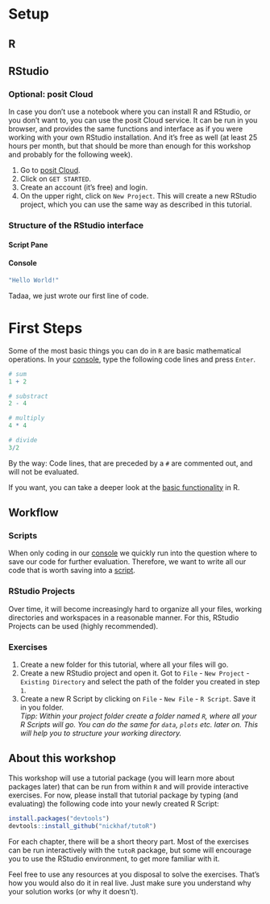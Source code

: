 # Setup
## R

## RStudio

### Optional: posit Cloud

In case you don't use a notebook where you can install R and RStudio, or you don't want to, you can use the posit Cloud service. It can be run in you browser, and provides the same functions and interface as if you were working with your own RStudio installation. And it's free as well (at least 25 hours per month, but that should be more than enough for this workshop and probably for the following week).

1.  Go to [posit Cloud](https://posit.cloud/).
2.  Click on `GET STARTED`.
3.  Create an account (it's free) and login.
4.  On the upper right, click on `New Project`. This will create a new RStudio project, which you can use the same way as described in this tutorial.

### Structure of the RStudio interface

#### Script Pane

#### Console {#console}

```r
"Hello World!"
```

Tadaa, we just wrote our first line of code.

# First Steps

Some of the most basic things you can do in `R` are basic mathematical operations. In your [console](#console), type the following code lines and press `Enter`.

```r
# sum
1 + 2

# substract
2 - 4

# multiply
4 * 4

# divide
3/2
```

By the way: Code lines, that are preceded by a `#` are commented out, and will not be evaluated.

If you want, you can take a deeper look at the [basic functionality](basics.qmd) in R.

## Workflow

### Scripts

When only coding in our [console](#console) we quickly run into the question where to save our code for further evaluation. Therefore, we want to write all our code that is worth saving into a [script](#script_pane).

### RStudio Projects

Over time, it will become increasingly hard to organize all your files, working directories and workspaces in a reasonable manner. For this, RStudio Projects can be used (highly recommended).

### Exercises

1.  Create a new folder for this tutorial, where all your files will go.
2.  Create a new RStudio project and open it. Got to `File` - `New Project` - `Existing Directory` and select the path of the folder you created in step `1`.
3.  Create a new R Script by clicking on `File` - `New File` - `R Script`. Save it in you folder.\
    *Tipp: Within your project folder create a folder named `R`, where all your R Scripts will go. You can do the same for `data`, `plots` etc. later on. This will help you to structure your working directory.*

## About this workshop

This workshop will use a tutorial package (you will learn more about packages later) that can be run from within `R` and will provide interactive exercises. For now, please install that tutorial package by typing (and evaluating) the following code into your newly created R Script:

```r
install.packages("devtools")
devtools::install_github("nickhaf/tutoR")
```

For each chapter, there will be a short theory part. Most of the exercises can be run interactively with the `tutoR` package, but some will encourage you to use the RStudio environment, to get more familiar with it.

Feel free to use any resources at you disposal to solve the exercises. That's how you would also do it in real live. Just make sure you understand why your solution works (or why it doesn't).
